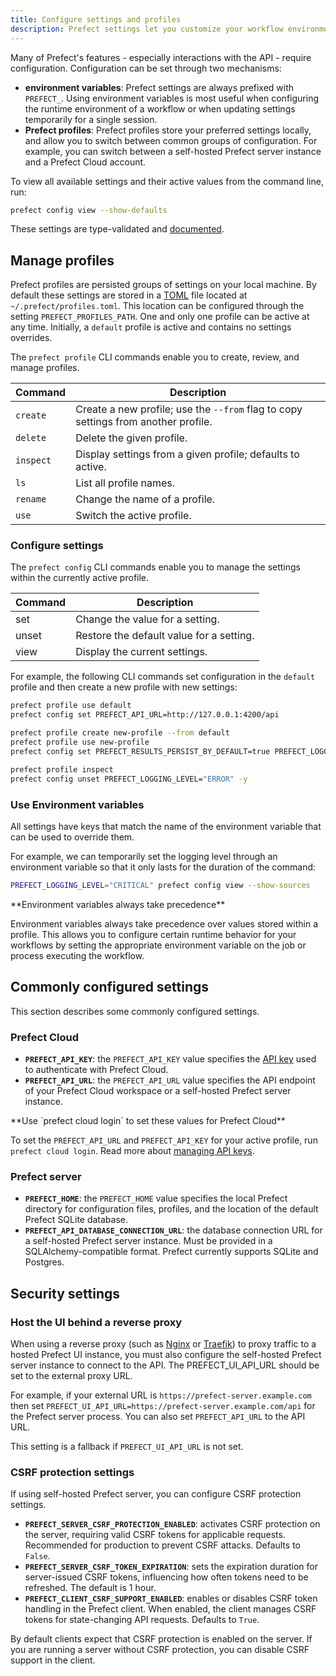 ```yaml
---
title: Configure settings and profiles
description: Prefect settings let you customize your workflow environment, including your Cloud and self-hosted server preferences.
---
```


Many of Prefect's features - especially interactions with the API - require configuration.
Configuration can be set through two mechanisms:
- **environment variables**: Prefect settings are always prefixed with `PREFECT_`. Using environment variables
is most useful when configuring the runtime environment of a workflow or when updating settings temporarily
for a single session.
- **Prefect profiles**: Prefect profiles store your preferred settings locally, and allow you to switch
between common groups of configuration. For example, you can switch between a self-hosted Prefect server instance and a
Prefect Cloud account.

To view all available settings and their active values from the command line, run:

```bash
prefect config view --show-defaults
```

These settings are type-validated and [documented](https://prefect-python-sdk-docs.netlify.app/prefect/settings/).

## Manage profiles

Prefect profiles are persisted groups of settings on your local machine. 
By default these settings are stored in a [TOML](https://toml.io/en/) file located at `~/.prefect/profiles.toml`.
This location can be configured through the setting `PREFECT_PROFILES_PATH`. 
One and only one profile can be active at any time.
Initially, a `default` profile is active and contains no settings overrides.

The `prefect profile` CLI commands enable you to create, review, and manage profiles.

| Command | Description |
| --- | --- |
| `create` | Create a new profile; use the `--from` flag to copy settings from another profile. |
| `delete` | Delete the given profile. |
| `inspect` | Display settings from a given profile; defaults to active. |
| `ls` | List all profile names. |
| `rename` | Change the name of a profile. |
| `use` | Switch the active profile. |

### Configure settings

The `prefect config` CLI commands enable you to manage the settings within the currently active profile.

| Command | Description |
| --- | --- |
| set | Change the value for a setting. |
| unset | Restore the default value for a setting. |
| view | Display the current settings. |

For example, the following CLI commands set configuration in the `default` profile and then create a new
profile with new settings:

```bash
prefect profile use default
prefect config set PREFECT_API_URL=http://127.0.0.1:4200/api

prefect profile create new-profile --from default
prefect profile use new-profile
prefect config set PREFECT_RESULTS_PERSIST_BY_DEFAULT=true PREFECT_LOGGING_LEVEL="ERROR"

prefect profile inspect
prefect config unset PREFECT_LOGGING_LEVEL="ERROR" -y
```

### Use Environment variables

All settings have keys that match the name of the environment variable that can be used to override them.

For example, we can temporarily set the logging level through an environment variable so that it 
only lasts for the duration of the command:

```bash
PREFECT_LOGGING_LEVEL="CRITICAL" prefect config view --show-sources
```

<Tip>
**Environment variables always take precedence**

Environment variables always take precedence over values stored within a profile.
This allows you to configure certain runtime behavior for your workflows by setting the appropriate
environment variable on the job or process executing the workflow.
</Tip>

## Commonly configured settings

This section describes some commonly configured settings. 

### Prefect Cloud

- **`PREFECT_API_KEY`**: the `PREFECT_API_KEY` value specifies the 
[API key](/3.0rc/manage/cloud/manage-users/api-keys/) used to authenticate with Prefect Cloud.
- **`PREFECT_API_URL`**: the `PREFECT_API_URL` value specifies the API endpoint of your 
Prefect Cloud workspace or a self-hosted Prefect server instance.

<Tip>
**Use `prefect cloud login` to set these values for Prefect Cloud**

To set the `PREFECT_API_URL` and `PREFECT_API_KEY` for your active profile, run `prefect cloud login`. 
Read more about [managing API keys](/3.0rc/manage/cloud/manage-users/api-keys/). 
</Tip>

### Prefect server

- **`PREFECT_HOME`**: the `PREFECT_HOME` value specifies the local Prefect directory for configuration files,
profiles, and the location of the default Prefect SQLite database.
- **`PREFECT_API_DATABASE_CONNECTION_URL`**: the database connection URL for a self-hosted Prefect server instance.
Must be provided in a SQLAlchemy-compatible format. Prefect currently supports SQLite and Postgres. 

## Security settings

### Host the UI behind a reverse proxy

When using a reverse proxy (such as [Nginx](https://nginx.org) or [Traefik](https://traefik.io)) to proxy traffic to a 
 hosted Prefect UI instance, you must also configure the self-hosted Prefect server instance to connect to the API. 
The PREFECT_UI_API_URL should be set to the external proxy URL.

For example, if your external URL is `https://prefect-server.example.com` then set 
`PREFECT_UI_API_URL=https://prefect-server.example.com/api` for the Prefect server process.
You can also set `PREFECT_API_URL` to the API URL. 

This setting is a fallback if `PREFECT_UI_API_URL` is not set.

### CSRF protection settings

If using self-hosted Prefect server, you can configure CSRF protection settings.

- **`PREFECT_SERVER_CSRF_PROTECTION_ENABLED`**: activates CSRF protection on the server, 
requiring valid CSRF tokens for applicable requests. Recommended for production to prevent CSRF attacks. 
Defaults to `False`.
- **`PREFECT_SERVER_CSRF_TOKEN_EXPIRATION`**: sets the expiration duration for server-issued CSRF tokens, 
influencing how often tokens need to be refreshed. The default is 1 hour.
- **`PREFECT_CLIENT_CSRF_SUPPORT_ENABLED`**: enables or disables CSRF token handling in the Prefect client. 
When enabled, the client manages CSRF tokens for state-changing API requests. Defaults to `True`.

By default clients expect that CSRF protection is enabled on the server. If you are running a server without CSRF protection, 
you can disable CSRF support in the client.
